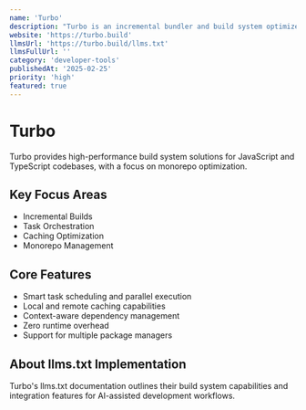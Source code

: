 ```yaml
---
name: 'Turbo'
description: "Turbo is an incremental bundler and build system optimized for JavaScript and TypeScript, written in Rust."
website: 'https://turbo.build'
llmsUrl: 'https://turbo.build/llms.txt'
llmsFullUrl: ''
category: 'developer-tools'
publishedAt: '2025-02-25'
priority: 'high'
featured: true
---
```


# Turbo

Turbo provides high-performance build system solutions for JavaScript and TypeScript codebases, with a focus on monorepo optimization.

## Key Focus Areas

- Incremental Builds
- Task Orchestration
- Caching Optimization
- Monorepo Management

## Core Features

- Smart task scheduling and parallel execution
- Local and remote caching capabilities
- Context-aware dependency management
- Zero runtime overhead
- Support for multiple package managers

## About llms.txt Implementation

Turbo's llms.txt documentation outlines their build system capabilities and integration features for AI-assisted development workflows.
